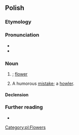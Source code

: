 ==Polish==

===Etymology===
{{suffix|kwiat|ek|lang=pl}}

===Pronunciation===
* {{pl-IPA}}
* {{audio|Pl-kwiatek.ogg|audio|lang=pl}}

===Noun===
{{pl-noun|m-in}}

# {{diminutive of|kwiat|lang=pl}}; [[flower]]
# {{lb|pl|colloquial}} A humorous [[mistake]]; a [[howler]].

====Declension====
{{pl-decl-noun-masc-inani|kwiat|k|a|kwiatek}}

===Further reading===
* {{R:PWN}}

[[Category:pl:Flowers]]